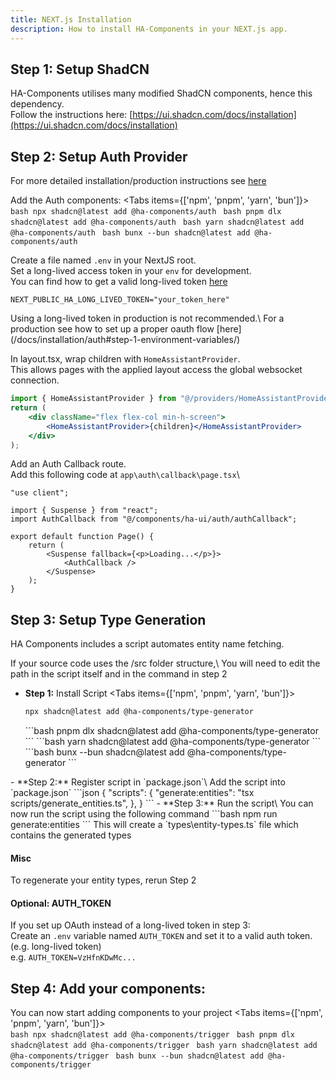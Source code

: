 ```yaml
---
title: NEXT.js Installation
description: How to install HA-Components in your NEXT.js app.
---
```


## Step 1: Setup ShadCN
HA-Components utilises many modified ShadCN components, hence this dependency.\
Follow the instructions here: [https://ui.shadcn.com/docs/installation](https://ui.shadcn.com/docs/installation)

## Step 2: Setup Auth Provider
For more detailed installation/production instructions see [here](/docs/installation/auth)

Add the Auth components: 
<Tabs items={['npm', 'pnpm', 'yarn', 'bun']}>
  <Tab value="npm">    
    ```bash
    npx shadcn@latest add @ha-components/auth
    ```
  </Tab>
  <Tab value="pnpm">
    ```bash
    pnpm dlx shadcn@latest add @ha-components/auth
    ```
  </Tab>
  <Tab value="yarn">
    ```bash
    yarn shadcn@latest add @ha-components/auth
    ```
  </Tab>
  <Tab value="bun">
    ```bash
    bunx --bun shadcn@latest add @ha-components/auth
    ```
  </Tab>
</Tabs>

Create a file named `.env` in your NextJS root.\
Set a long-lived access token in your `env` for development.\
You can find how to get a valid long-lived token [here](https://developers.home-assistant.io/docs/auth_api/#long-lived-access-token)
```
NEXT_PUBLIC_HA_LONG_LIVED_TOKEN="your_token_here"
```
<Callout type="error">
  Using a long-lived token in production is not recommended.\
  For a production see how to set up a proper oauth flow [here](/docs/installation/auth#step-1-environment-variables/)
</Callout>

In layout.tsx, wrap children with `HomeAssistantProvider`.\
This allows pages with the applied layout access the global websocket connection.
```jsx
import { HomeAssistantProvider } from "@/providers/HomeAssistantProvider";
return (    
    <div className="flex flex-col min-h-screen">
        <HomeAssistantProvider>{children}</HomeAssistantProvider>
    </div>
);
```

Add an Auth Callback route.\
Add this following code at `app\auth\callback\page.tsx`\
```tsx
"use client";

import { Suspense } from "react";
import AuthCallback from "@/components/ha-ui/auth/authCallback";

export default function Page() {
    return (
        <Suspense fallback={<p>Loading...</p>}>
            <AuthCallback />
        </Suspense>
    );
}
```


## Step 3: Setup Type Generation
HA Components includes a script automates entity name fetching.

<Callout>
  If your source code uses the /src folder structure,\
  You will need to edit the path in the script itself and in the command in step 2
</Callout>

- **Step 1:** Install Script
<Tabs items={['npm', 'pnpm', 'yarn', 'bun']}>
  <Tab value="npm">    
    ```bash
    npx shadcn@latest add @ha-components/type-generator
    ```
  </Tab>
  <Tab value="pnpm">
    ```bash
    pnpm dlx shadcn@latest add @ha-components/type-generator
    ```
  </Tab>
  <Tab value="yarn">
    ```bash
    yarn shadcn@latest add @ha-components/type-generator
    ```
  </Tab>
  <Tab value="bun">
    ```bash
    bunx --bun shadcn@latest add @ha-components/type-generator
    ```
  </Tab>
</Tabs>
- **Step 2:** Register script in `package.json`\
Add the script into `package.json`
```json
{
  "scripts": {
    "generate:entities": "tsx scripts/generate_entities.ts",
  },
}
```
- **Step 3:** Run the script\
    You can now run the script using the following command
    ```bash
    npm run generate:entities
    ```
    This will create a `types\entity-types.ts` file which contains the generated types

#### Misc
To regenerate your entity types, rerun Step 2

#### Optional: AUTH_TOKEN
If you set up OAuth instead of a long-lived token in step 3:\
Create an `.env` variable named `AUTH_TOKEN` and set it to a valid auth token. (e.g. long-lived token)\
e.g. `AUTH_TOKEN=VzHfnKDwMc...`

## Step 4: Add your components:
You can now start adding components to your project
<Tabs items={['npm', 'pnpm', 'yarn', 'bun']}>
  <Tab value="npm">    
    ```bash
    npx shadcn@latest add @ha-components/trigger
    ```
  </Tab>
  <Tab value="pnpm">
    ```bash
    pnpm dlx shadcn@latest add @ha-components/trigger
    ```
  </Tab>
  <Tab value="yarn">
    ```bash
    yarn shadcn@latest add @ha-components/trigger
    ```
  </Tab>
  <Tab value="bun">
    ```bash
    bunx --bun shadcn@latest add @ha-components/trigger
    ```
  </Tab>
</Tabs>